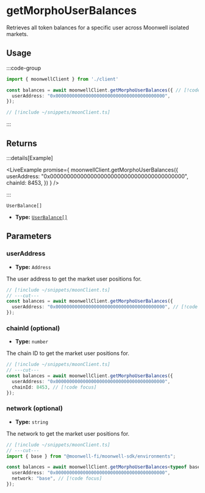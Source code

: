 
# getMorphoUserBalances

Retrieves all token balances for a specific user across Moonwell isolated markets.

## Usage

:::code-group

```ts twoslash [example.ts]
import { moonwellClient } from './client'

const balances = await moonwellClient.getMorphoUserBalances({ // [!code focus:3]
  userAddress: "0x0000000000000000000000000000000000000000",
});
```

```ts twoslash [client.ts] filename="client.ts"
// [!include ~/snippets/moonClient.ts]
```

:::

## Returns

:::details[Example]

<LiveExample promise={
  moonwellClient.getMorphoUserBalances({
    userAddress: "0x0000000000000000000000000000000000000000",
    chainId: 8453,
  })
} />

:::

```
UserBalance[]
```

- **Type:** [`UserBalance[]`](/docs/glossary/types#morphouserbalance)

## Parameters

### userAddress

- **Type:** `Address`

The user address to get the market user positions for.

```ts twoslash
// [!include ~/snippets/moonClient.ts]
// ---cut---
const balances = await moonwellClient.getMorphoUserBalances({
  userAddress: "0x0000000000000000000000000000000000000000", // [!code focus]
});
```

### chainId (optional)

- **Type:** `number`

The chain ID to get the market user positions for.

```ts twoslash
// [!include ~/snippets/moonClient.ts]
// ---cut---
const balances = await moonwellClient.getMorphoUserBalances({
  userAddress: "0x0000000000000000000000000000000000000000",
  chainId: 8453, // [!code focus]
});
```

<OptionalNetworkParameterInfo />

### network (optional)

- **Type:** `string`

The network to get the market user positions for.

```ts twoslash
// [!include ~/snippets/moonClient.ts]
// ---cut---
import { base } from "@moonwell-fi/moonwell-sdk/environments";

const balances = await moonwellClient.getMorphoUserBalances<typeof base>({
  userAddress: "0x0000000000000000000000000000000000000000",
  network: "base", // [!code focus]
});
```